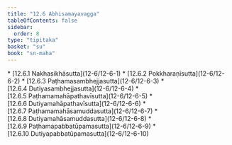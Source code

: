 ```yaml
---
title: "12.6 Abhisamayavagga"
tableOfContents: false
sidebar:
  order: 8
type: "tipitaka"
basket: "su"
book: "sn-maha"
---
```



<DynamicBreadcrumb />



<TableOfContents book="sn-maha" section="12.6">
* [12.6.1 Nakhasikhāsutta](12-6/12-6-1)
* [12.6.2 Pokkharaṇīsutta](12-6/12-6-2)
* [12.6.3 Paṭhamasambhejjasutta](12-6/12-6-3)
* [12.6.4 Dutiyasambhejjasutta](12-6/12-6-4)
* [12.6.5 Paṭhamamahāpathavīsutta](12-6/12-6-5)
* [12.6.6 Dutiyamahāpathavīsutta](12-6/12-6-6)
* [12.6.7 Paṭhamamahāsamuddasutta](12-6/12-6-7)
* [12.6.8 Dutiyamahāsamuddasutta](12-6/12-6-8)
* [12.6.9 Paṭhamapabbatūpamasutta](12-6/12-6-9)
* [12.6.10 Dutiyapabbatūpamasutta](12-6/12-6-10)
</TableOfContents>